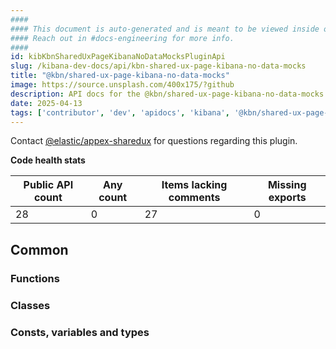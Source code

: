 ```yaml
---
####
#### This document is auto-generated and is meant to be viewed inside our experimental, new docs system.
#### Reach out in #docs-engineering for more info.
####
id: kibKbnSharedUxPageKibanaNoDataMocksPluginApi
slug: /kibana-dev-docs/api/kbn-shared-ux-page-kibana-no-data-mocks
title: "@kbn/shared-ux-page-kibana-no-data-mocks"
image: https://source.unsplash.com/400x175/?github
description: API docs for the @kbn/shared-ux-page-kibana-no-data-mocks plugin
date: 2025-04-13
tags: ['contributor', 'dev', 'apidocs', 'kibana', '@kbn/shared-ux-page-kibana-no-data-mocks']
---
```




Contact [@elastic/appex-sharedux](https://github.com/orgs/elastic/teams/appex-sharedux) for questions regarding this plugin.

**Code health stats**

| Public API count  | Any count | Items lacking comments | Missing exports |
|-------------------|-----------|------------------------|-----------------|
| 28 | 0 | 27 | 0 |

## Common

### Functions
<DocDefinitionList data={kbnSharedUxPageKibanaNoDataMocksObj.common.functions}/>

### Classes
<DocDefinitionList data={kbnSharedUxPageKibanaNoDataMocksObj.common.classes}/>

### Consts, variables and types
<DocDefinitionList data={kbnSharedUxPageKibanaNoDataMocksObj.common.misc}/>

